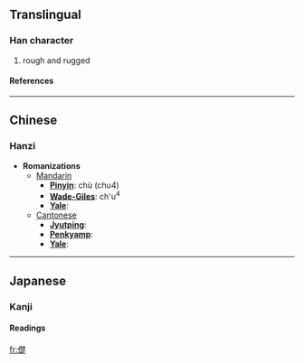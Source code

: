 ==Translingual==
===Han character===
{{Han char|rad=人|as=13|sn=15|four=2428<sub>1</sub>|canj=人木木人 (ODDO)}}
# rough and rugged
====References====
{{Han ref|kx=0119.160|dkj=01193|hdz=10223.150|uh=510A|ud=20746|bh=E4F1|bd=58609}}
----

==Chinese==
===Hanzi===


* '''Romanizations'''
** [[Mandarin]]
*** '''[[Pinyin]]''': chù (chu4)
*** '''[[Wade-Giles]]''': ch'u<sup>4</sup>
*** '''[[Yale]]''': 
**[[Cantonese]]
***'''[[Jyutping]]''':
***'''[[Penkyamp]]''': 
***'''[[Yale]]''': 


----
==Japanese==
===Kanji===
{{ja-kanji|grade=|rs=人13}}
====Readings====
{{ja-readings|on=[[しょ]] (sho)|kun=[[しぶる]] (shiburu)}}




[[fr:儊]]